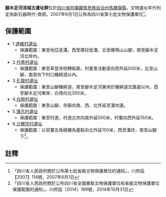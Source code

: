 {{msg:四川省文物保護單位
|名稱 = 腳木足河流域古遺址群
|編號 = 18
|圖片 = 
|級別 = S7
|分類 = 
|時代 = 新石器時代-商周
|地点 = [[四川省|四川省]][[阿壩藏族羌族自治州|阿壩藏族羌族自治州]][[馬爾康縣|馬爾康縣]]
|坐標 =
|登錄 = 2007年6月1日
}}
'''腳木足河流域古遺址群'''位於[[四川省|四川省]][[阿壩藏族羌族自治州|阿壩藏族羌族自治州]][[馬爾康縣|馬爾康縣]]，文物遺址年代判定為新石器時代-商周。2007年6月1日公佈為四川省第七批文物保護單位<ref>「四川省人民政府關於公布第七批省級文物保護單位的通知」，川府函【2007】114號，2007年6月1日</ref>。

== 保護範圍 ==
* 1.[[達維村遺址|達維村遺址]]
** 保護範圍：東至地亞迭溝，西至庫拉低溝，北至確瑪山山腳，南至腳木足河北岸內。
* 2.[[代基村遺址|代基村遺址]]
** 保護範圍：東至草登寺院轉經廊，村委會活動室向西外延500米，北至山腳，南至坎下村口機耕道以內。
* 3.[[孔龍村遺址|孔龍村遺址]]
** 保護範圍：東至山腳機耕道，南至腳木足河東岸於機耕道交匯處以內，西至腳木足河東岸，白塔向北300米。
* 4.[[白賒村遺址|白賒村遺址]]
** 保護範圍：東至山腳，寺廟向南、西、北外延至溝坎邊。
* 5.[[蒲志村遺址|蒲志村遺址]]
** 保護範圍：東至村道，村道北坎向南外延500米，村寨向西外延150米。
* 6.[[沙爾宗村遺址|沙爾宗村遺址]]
**保護範圍：以官寨五角碉樓為基點向北外延150米，西至溝坎，南至山腳下<ref>「四川省人民政府關於公布四川省全國重點文物保護單位和省級文物保護單位保護範圍的通知」，川府函〔2014〕199號，2014年10月31日</ref>。
==註釋==
{{reflist}}
{{文物保護單位小作品}}